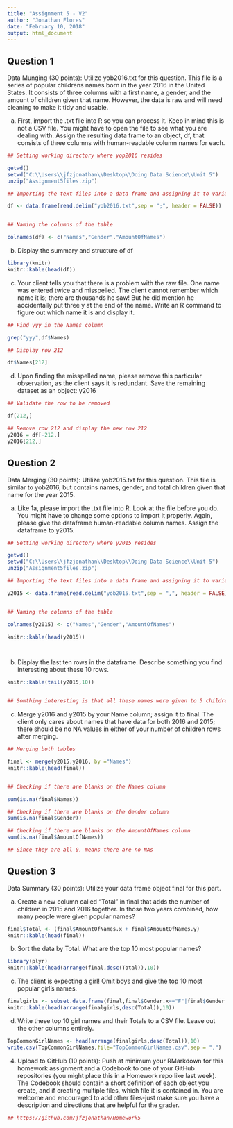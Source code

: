 ---
title: "Assignment 5 - V2"
author: "Jonathan Flores"
date: "February 10, 2018"
output: html_document
---

## Question 1

Data Munging (30 points): Utilize yob2016.txt for this question. This file is a series of popular childrens names born in the year 2016 in the United States. It consists of three columns with a first name, a gender, and the amount of children given that name. However, the data is raw and will need cleaning to make it tidy and usable.


a. First, import the .txt file into R so you can process it. Keep in mind this is not a CSV file. You might have to open the file to see what you are dealing with. Assign the resulting data frame to an object, df, that consists of three columns with human-readable column names for each.

``` {r echo=TRUE, results='asis'}

## Setting working directory where yop2016 resides

getwd()
setwd("C:\\Users\\jfzjonathan\\Desktop\\Doing Data Science\\Unit 5")
unzip("Assignment5files.zip")

## Importing the text files into a data frame and assigning it to variable df

df <- data.frame(read.delim("yob2016.txt",sep = ";", header = FALSE))


## Naming the columns of the table

colnames(df) <- c("Names","Gender","AmountOfNames")


```



b. Display the summary and structure of df

``` {r echo=TRUE, results='asis'}

library(knitr)
knitr::kable(head(df))

```


c. Your client tells you that there is a problem with the raw file. One name was entered twice and misspelled. The client cannot remember which name it is; there are thousands he saw! But he did mention he accidentally put three y at the end of the name. Write an R command to figure out which name it is and display it.

``` {r echo=TRUE, results='asis'}

## Find yyy in the Names column

grep("yyy",df$Names)

## Display row 212

df$Names[212]

```

d. Upon finding the misspelled name, please remove this particular observation, as the client says it is redundant. Save the remaining dataset as an object: y2016

``` {r echo=TRUE, results='asis'}

## Validate the row to be removed

df[212,]

## Remove row 212 and display the new row 212
y2016 = df[-212,]
y2016[212,]

```

## Question 2

Data Merging (30 points): Utilize yob2015.txt for this question. This file is similar to yob2016, but contains names, gender, and total children given that name for the year 2015.

a. Like 1a, please import the .txt file into R. Look at the file before you do. You might have to change some options to import it properly. Again, please give the dataframe human-readable column names. Assign the dataframe to y2015.

```{r echo=TRUE,results='asis'}

## Setting working directory where y2015 resides

getwd()
setwd("C:\\Users\\jfzjonathan\\Desktop\\Doing Data Science\\Unit 5")
unzip("Assignment5files.zip")

## Importing the text files into a data frame and assigning it to variable y2015

y2015 <- data.frame(read.delim("yob2015.txt",sep = ",", header = FALSE))


## Naming the columns of the table

colnames(y2015) <- c("Names","Gender","AmountOfNames")

knitr::kable(head(y2015))




```

b. Display the last ten rows in the dataframe. Describe something you find interesting about these 10 rows.

```{r echo=TRUE,results='asis'}

knitr::kable(tail(y2015,10))


## Somthing interesting is that all these names were given to 5 children each

```



c. Merge y2016 and y2015 by your Name column; assign it to final. The client only cares about names that have data for both 2016 and 2015; there should be no NA values in either of your number of children rows after merging.

```{r echo=TRUE,results='asis'}

## Merging both tables

final <- merge(y2015,y2016, by ="Names")
knitr::kable(head(final))


## Checking if there are blanks on the Names column

sum(is.na(final$Names))

## Checking if there are blanks on the Gender column
sum(is.na(final$Gender))

## Checking if there are blanks on the AmountOfNames column
sum(is.na(final$AmountOfNames))

## Since they are all 0, means there are no NAs

```

## Question 3

Data Summary (30 points): Utilize your data frame object final for this part.

a. Create a new column called "Total" in final that adds the number of children in 2015 and 2016 together. In those two years combined, how many people were given popular names?

```{r echo=TRUE,results='asis'}

final$Total <- (final$AmountOfNames.x + final$AmountOfNames.y)
knitr::kable(head(final))


```



b. Sort the data by Total. What are the top 10 most popular names?

```{r echo=TRUE,results='asis'}

library(plyr)
knitr::kable(head(arrange(final,desc(Total)),10))

```

c. The client is expecting a girl! Omit boys and give the top 10 most popular girl's names.

```{r echo=TRUE,results='asis'}

finalgirls <- subset.data.frame(final,final$Gender.x=="F"|final$Gender.y=="F")
knitr::kable(head(arrange(finalgirls,desc(Total)),10))


```


d. Write these top 10 girl names and their Totals to a CSV file. Leave out the other columns entirely.

```{r echo=TRUE,results='asis'}

TopCommonGirlNames <- head(arrange(finalgirls,desc(Total)),10)
write.csv(TopCommonGirlNames,file="TopCommonGirlNames.csv",sep = ",")


```


4. Upload to GitHub (10 points): Push at minimum your RMarkdown for this homework assignment and a Codebook to one of your GitHub repositories (you might place this in a Homework repo like last week). The Codebook should contain a short definition of each object you create, and if creating multiple files, which file it is contained in. You are welcome and encouraged to add other files-just make sure you have a description and directions that are helpful for the grader.

```{r echo=TRUE,results='asis'}

## https://github.com/jfzjonathan/Homework5

```


